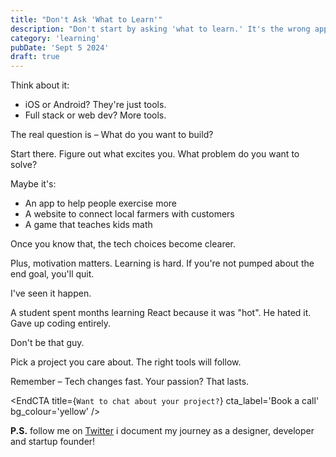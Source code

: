 ```yaml
---
title: "Don't Ask 'What to Learn'"
description: "Don't start by asking 'what to learn.' It's the wrong approach. If you don't know where you're going, how will you know when you get there?"
category: 'learning'
pubDate: 'Sept 5 2024'
draft: true
---
```


Think about it:
- iOS or Android? They're just tools.
- Full stack or web dev? More tools.

The real question is – What do you want to build?

Start there. Figure out what excites you. What problem do you want to solve?

Maybe it's:
- An app to help people exercise more
- A website to connect local farmers with customers
- A game that teaches kids math

Once you know that, the tech choices become clearer.

Plus, motivation matters. Learning is hard. If you're not pumped about the end goal, you'll quit.

I've seen it happen.

A student spent months learning React because it was "hot".
He hated it. Gave up coding entirely.

Don't be that guy.

Pick a project you care about. The right tools will follow.

Remember – Tech changes fast. Your passion? That lasts.


<EndCTA
	title={`Want to chat about your project?`}
	cta_label='Book a call'
	bg_colour='yellow'
/>


**P.S.** follow me on [Twitter](https://x.com/spikeysanju) i document my journey as a designer, developer and startup founder!
